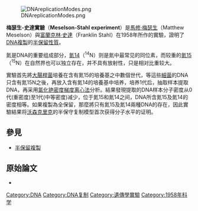 {{noteTA
|T=zh-hans:梅塞尔森–斯塔尔实验;zh-hant:梅瑟生–史達實驗
|1=zh-hans:梅塞尔森; zh-hant:梅瑟生;
|2=zh-hans:斯塔尔;zh-hant:史達
}}
[[File:DNAreplicationModes.png|thumb]]

'''梅瑟生-史達實驗'''（'''Meselson-Stahl experiment'''）是[[馬修·梅瑟生|馬修·梅瑟生]]（Matthew Meselson）與[[富蘭克林·史達|富蘭克林·史達]]（Franklin Stahl）在1958年所作的實驗，證明了[[DNA複製|DNA複製]]的[[半保留複製|半保留性質]]。

氮是DNA的重要组成部分，[[氮14|氮14]]（<sup>14</sup>N）则是氮中最常见的同位素，而较重的[[氮15|氮15]]（<sup>15</sup>N）在自然界也可以独立存在，并不具有放射性，只是相对比重较大。

實驗首先將[[大腸桿菌|大腸桿菌]]培養在含有氮15的培養基之中數個世代，等這些[[細菌|細菌]]的DNA只含有氮15N之後，再放入含有氮14的培養基中培养，培养1代后，抽取样本提取DNA，再采用[[氯化铯密度梯度离心法|氯化铯密度梯度离心法]]分析。結果發現提取的DNA样本分子密度从0代(重密度)至1代(中等密度)减少，位于氮15和氮14之间，DNA所含氮15及氮14的密度相等。如果複製為全保留，那麼將只有氮15及氮14兩種DNA的存在，因此實驗結果将[[詹姆斯·杜威·沃森|沃森]][[弗朗西斯·克里克|克里克]]的半保守复制模型首次获得分子水平的证明。

== 參見 ==
* [[半保留複製|半保留複製]]

== 原始論文 ==
* {{cite journal en | author=Meselson, M; Stahl, F.W. | title=The Replication of DNA in ''Escherichia coli'' | year=1958 | journal=''[[美國國家科學院院刊|Proc. Natl. Acad. Sci. U.S.A.]]'' | volume=44 | issue=7 | pages=671-82 | pmid=16590258 | doi=10.1073/pnas.44.7.671 | url=https://www.pnas.org/content/44/7/671 | access-date=2020-07-01 | archive-date=2020-07-19 | archive-url=https://web.archive.org/web/20200719075333/https://www.pnas.org/content/44/7/671 | dead-url=no }}

{{生物学史}}

[[Category:DNA|Category:DNA]]
[[Category:DNA复制|Category:DNA复制]]
[[Category:遺傳學實驗|Category:遺傳學實驗]]
[[Category:1958年科学|Category:1958年科学]]